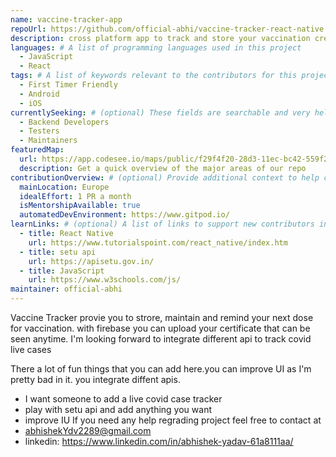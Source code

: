 ```yaml
---
name: vaccine-tracker-app
repoUrl: https://github.com/official-abhi/vaccine-tracker-react-native
description: cross platform app to track and store your vaccination credential and certificate with realtime firebase database and government apis 
languages: # A list of programming languages used in this project
  - JavaScript
  - React
tags: # A list of keywords relevant to the contributors for this project
  - First Timer Friendly
  - Android
  - iOS
currentlySeeking: # (optional) These fields are searchable and very helpful for contributors to match well with your project
  - Backend Developers
  - Testers
  - Maintainers
featuredMap:
  url: https://app.codesee.io/maps/public/f29f4f20-28d3-11ec-bc42-559f2f5abf0a
  description: Get a quick overview of the major areas of our repo
contributionOverview: # (optional) Provide additional context to help contributors match well with your project
  mainLocation: Europe
  idealEffort: 1 PR a month
  isMentorshipAvailable: true
  automatedDevEnvironment: https://www.gitpod.io/
learnLinks: # (optional) A list of links to support new contributors in learning about your project and tech stack and culture / community
  - title: React Native
    url: https://www.tutorialspoint.com/react_native/index.htm
  - title: setu api
    url: https://apisetu.gov.in/
  - title: JavaScript
    url: https://www.w3schools.com/js/
maintainer: official-abhi
---
```


<!-- Divide your content into sections using our handy shortcodes. Each section is optional -->

<Overview>

Vaccine Tracker provie you to strore, maintain and remind your next dose for vaccination. with firebase you can upload your certificate that can be seen anytime.
I'm looking forward to integrate different api to track covid live cases

</Overview>

<Contributing>

There a lot of fun things that you can add here.you can improve UI as I'm pretty bad in it. you integrate diffent apis.
- I want someone to add a live covid case tracker 
- play with setu api and add anything you  want
- improve IU
If you need any help regrading project feel free to contact at
 - abhishekYdv2289@gmail.com
 - linkedin:  https://www.linkedin.com/in/abhishek-yadav-61a8111aa/


</Contributing>
